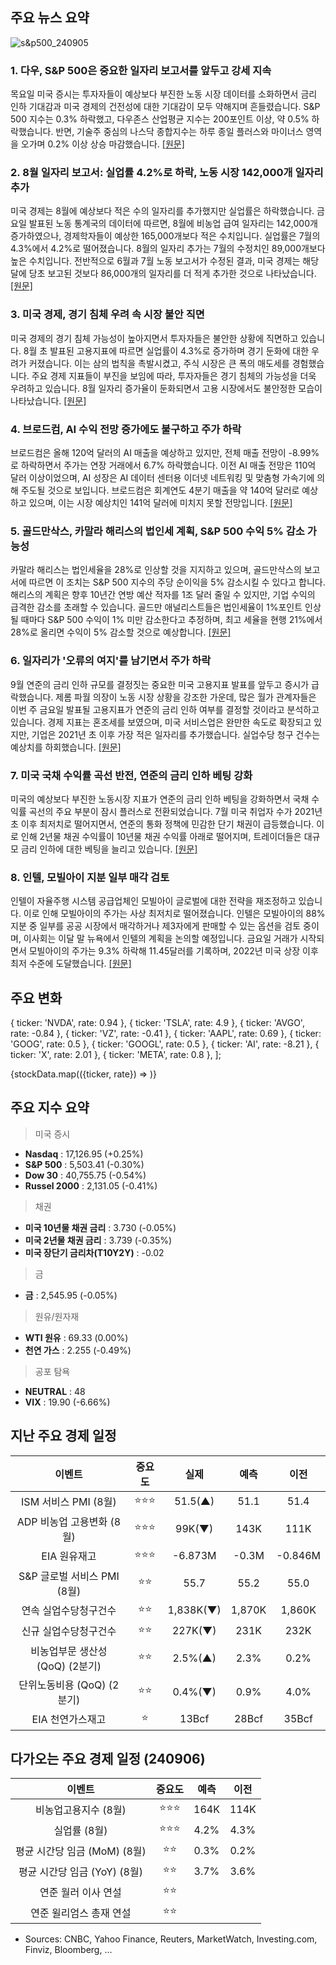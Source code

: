 ## 주요 뉴스 요약

![s&p500_240905](/map/240905.png)

### 1. **다우, S&P 500은 중요한 일자리 보고서를 앞두고 강세 지속**

목요일 미국 증시는 투자자들이 예상보다 부진한 노동 시장 데이터를 소화하면서 금리 인하 기대감과 미국 경제의 건전성에 대한 기대감이 모두 약해지며 흔들렸습니다. S&P 500 지수는 0.3% 하락했고, 다우존스 산업평균 지수는 200포인트 이상, 약 0.5% 하락했습니다. 반면, 기술주 중심의 나스닥 종합지수는 하루 종일 플러스와 마이너스 영역을 오가며 0.2% 이상 상승 마감했습니다. [[원문]](https://finance.yahoo.com/news/live/stock-market-today-dow-sp-500-continue-september-swoon-ahead-of-pivotal-jobs-report-200215727.html)

### 2. **8월 일자리 보고서: 실업률 4.2%로 하락, 노동 시장 142,000개 일자리 추가**

미국 경제는 8월에 예상보다 적은 수의 일자리를 추가했지만 실업률은 하락했습니다. 금요일 발표된 노동 통계국의 데이터에 따르면, 8월에 비농업 급여 일자리는 142,000개 증가하였으나, 경제학자들이 예상한 165,000개보다 적은 수치입니다. 실업률은 7월의 4.3%에서 4.2%로 떨어졌습니다. 8월의 일자리 추가는 7월의 수정치인 89,000개보다 높은 수치입니다. 전반적으로 6월과 7월 노동 보고서가 수정된 결과, 미국 경제는 해당 달에 당초 보고된 것보다 86,000개의 일자리를 더 적게 추가한 것으로 나타났습니다. [[원문]](https://finance.yahoo.com/news/august-jobs-report-set-to-be-the-pivotal-factor-in-the-size-of-the-feds-coming-interest-rate-cut-182656927.html)

### 3. **미국 경제, 경기 침체 우려 속 시장 불안 직면**

미국 경제의 경기 침체 가능성이 높아지면서 투자자들은 불안한 상황에 직면하고 있습니다. 8월 초 발표된 고용지표에 따르면 실업률이 4.3%로 증가하며 경기 둔화에 대한 우려가 커졌습니다. 이는 삼의 법칙을 촉발시켰고, 주식 시장은 큰 폭의 매도세를 경험했습니다. 주요 경제 지표들이 부진을 보임에 따라, 투자자들은 경기 침체의 가능성을 더욱 우려하고 있습니다. 8월 일자리 증가율이 둔화되면서 고용 시장에서도 불안정한 모습이 나타났습니다. [[원문]](https://www.marketwatch.com/story/markets-are-uneasy-as-a-u-s-recession-looks-more-likely-3cecca30?mod=home-page)

### 4. **브로드컴, AI 수익 전망 증가에도 불구하고 주가 하락**

브로드컴은 올해 120억 달러의 AI 매출을 예상하고 있지만, 전체 매출 전망이 -8.99%로 하락하면서 주가는 연장 거래에서 6.7% 하락했습니다. 이전 AI 매출 전망은 110억 달러 이상이었으며, AI 성장은 AI 데이터 센터용 이더넷 네트워킹 및 맞춤형 가속기에 의해 주도될 것으로 보입니다. 브로드컴은 회계연도 4분기 매출을 약 140억 달러로 예상하고 있으며, 이는 시장 예상치인 141억 달러에 미치지 못할 전망입니다. [[원문]](https://www.marketwatch.com/story/broadcom-boosts-ai-revenue-outlook-but-stock-falls-after-mixed-earnings-794b2d73?mod=home-page)

### 5. **골드만삭스, 카말라 해리스의 법인세 계획, S&P 500 수익 5% 감소 가능성**

카말라 해리스는 법인세율을 28%로 인상할 것을 지지하고 있으며, 골드만삭스의 보고서에 따르면 이 조치는 S&P 500 지수의 주당 순이익을 5% 감소시킬 수 있다고 합니다. 해리스의 계획은 향후 10년간 연방 예산 적자를 1조 달러 줄일 수 있지만, 기업 수익의 급격한 감소를 초래할 수 있습니다. 골드만 애널리스트들은 법인세율이 1%포인트 인상될 때마다 S&P 500 수익이 1% 미만 감소한다고 추정하며, 최고 세율을 현행 21%에서 28%로 올리면 수익이 5% 감소할 것으로 예상합니다. [[원문]](https://www.marketwatch.com/story/kamala-harriss-corporate-tax-plan-could-cut-s-p-500-earnings-by-5-goldman-sachs-e168b731?&mod=home-page)

### 6. **일자리가 '오류의 여지'를 남기면서 주가 하락**

9월 연준의 금리 인하 규모를 결정짓는 중요한 미국 고용지표 발표를 앞두고 증시가 급락했습니다. 제롬 파월 의장이 노동 시장 상황을 강조한 가운데, 많은 월가 관계자들은 이번 주 금요일 발표될 고용지표가 연준의 금리 인하 여부를 결정할 것이라고 분석하고 있습니다. 경제 지표는 혼조세를 보였으며, 미국 서비스업은 완만한 속도로 확장되고 있지만, 기업은 2021년 초 이후 가장 적은 일자리를 추가했습니다. 실업수당 청구 건수는 예상치를 하회했습니다. [[원문]](https://www.bloomberg.com/news/articles/2024-09-04/stock-market-today-dow-s-p-live-updates?srnd=phx-markets&embedded-checkout=true)

### 7. **미국 국채 수익률 곡선 반전, 연준의 금리 인하 베팅 강화**

미국의 예상보다 부진한 노동시장 지표가 연준의 금리 인하 베팅을 강화하면서 국채 수익률 곡선의 주요 부분이 잠시 플러스로 전환되었습니다. 7월 미국 취업자 수가 2021년 초 이후 최저치로 떨어지면서, 연준의 통화 정책에 민감한 단기 채권이 급등했습니다. 이로 인해 2년물 채권 수익률이 10년물 채권 수익률 아래로 떨어지며, 트레이더들은 대규모 금리 인하에 대한 베팅을 늘리고 있습니다. [[원문]](https://www.bloomberg.com/news/articles/2024-09-04/us-yield-curve-disinverts-as-soft-labor-data-fuels-fed-cut-bets?srnd=phx-markets&embedded-checkout=true)

### 8. **인텔, 모빌아이 지분 일부 매각 검토**

인텔이 자율주행 시스템 공급업체인 모빌아이 글로벌에 대한 전략을 재조정하고 있습니다. 이로 인해 모빌아이의 주가는 사상 최저치로 떨어졌습니다. 인텔은 모빌아이의 88% 지분 중 일부를 공공 시장에서 매각하거나 제3자에게 판매할 수 있는 옵션을 검토 중이며, 이사회는 이달 말 뉴욕에서 인텔의 계획을 논의할 예정입니다. 금요일 거래가 시작되면서 모빌아이의 주가는 9.3% 하락해 11.45달러를 기록하며, 2022년 미국 상장 이후 최저 수준에 도달했습니다. [[원문]](https://www.bloomberg.com/news/articles/2024-09-05/intel-is-said-to-explore-sale-of-part-of-stake-in-mobileye?srnd=phx-markets)

## 주요 변화

  { ticker: 'NVDA', rate: 0.94 },
  { ticker: 'TSLA', rate: 4.9 },
  { ticker: 'AVGO', rate: -0.84 },
  { ticker: 'VZ', rate: -0.41 },
  { ticker: 'AAPL', rate: 0.69 },
  { ticker: 'GOOG', rate: 0.5 },
  { ticker: 'GOOGL', rate: 0.5 },
  { ticker: 'AI', rate: -8.21 },
  { ticker: 'X', rate: 2.01 },
  { ticker: 'META', rate: 0.8 },
];

{stockData.map(({ticker, rate}) => <StockCardMini key={ticker} ticker={ticker} rate={rate}></StockCardMini>)}

## 주요 지수 요약

> 미국 증시

- **Nasdaq** : 17,126.95 (+0.25%)
- **S&P 500** : 5,503.41 (-0.30%)
- **Dow 30** : 40,755.75 (-0.54%)
- **Russel 2000** : 2,131.05 (-0.41%)

> 채권

- **미국 10년물 채권 금리** : 3.730 (-0.05%)
- **미국 2년물 채권 금리** : 3.739 (-0.35%)
- **미국 장단기 금리차(T10Y2Y)** : -0.02

> 금

- **금** : 2,545.95 (-0.05%)

> 원유/원자재

- **WTI 원유** : 69.33 (0.00%)
- **천연 가스** : 2.255 (-0.49%)

> 공포 탐욕

- **NEUTRAL** : 48
- **VIX** : 19.90 (-6.66%)

## 지난 주요 경제 일정

|             이벤트              | 중요도 |   실제    |  예측  |  이전   |
| :-----------------------------: | :----: | :-------: | :----: | :-----: |
|      ISM 서비스 PMI (8월)       | ⭐⭐⭐ |  51.5(▲)  |  51.1  |  51.4   |
|    ADP 비농업 고용변화 (8월)    | ⭐⭐⭐ |  99K(▼)   |  143K  |  111K   |
|          EIA 원유재고           | ⭐⭐⭐ |  -6.873M  | -0.3M  | -0.846M |
|   S&P 글로벌 서비스 PMI (8월)   |  ⭐⭐  |   55.7    |  55.2  |  55.0   |
|      연속 실업수당청구건수      |  ⭐⭐  | 1,838K(▼) | 1,870K | 1,860K  |
|      신규 실업수당청구건수      |  ⭐⭐  |  227K(▼)  |  231K  |  232K   |
| 비농업부문 생산성 (QoQ) (2분기) |  ⭐⭐  |  2.5%(▲)  |  2.3%  |  0.2%   |
|   단위노동비용 (QoQ) (2분기)    |  ⭐⭐  |  0.4%(▼)  |  0.9%  |  4.0%   |
|        EIA 천연가스재고         |   ⭐   |   13Bcf   | 28Bcf  |  35Bcf  |

## 다가오는 주요 경제 일정 (240906)

|            이벤트            | 중요도 | 예측 | 이전 |
| :--------------------------: | :----: | :--: | :--: |
|     비농업고용지수 (8월)     | ⭐⭐⭐ | 164K | 114K |
|         실업률 (8월)         | ⭐⭐⭐ | 4.2% | 4.3% |
| 평균 시간당 임금 (MoM) (8월) |  ⭐⭐  | 0.3% | 0.2% |
| 평균 시간당 임금 (YoY) (8월) |  ⭐⭐  | 3.7% | 3.6% |
|     연준 월러 이사 연설      |  ⭐⭐  |      |      |
|   연준 윌리엄스 총재 연설    |  ⭐⭐  |      |      |

- Sources: CNBC, Yahoo Finance, Reuters, MarketWatch, Investing.com, Finviz, Bloomberg, ...
